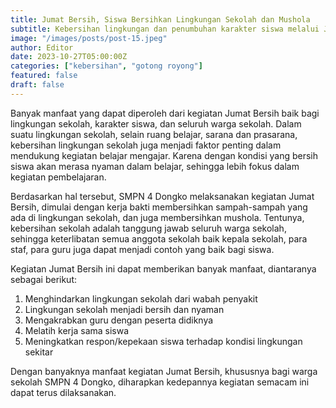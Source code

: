 ```yaml
---
title: Jumat Bersih, Siswa Bersihkan Lingkungan Sekolah dan Mushola 
subtitle: Kebersihan lingkungan dan penumbuhan karakter siswa melalui Jumat Bersih
image: "/images/posts/post-15.jpeg"
author: Editor
date: 2023-10-27T05:00:00Z
categories: ["kebersihan", "gotong royong"]
featured: false
draft: false
---
```


Banyak manfaat yang dapat diperoleh dari kegiatan Jumat Bersih baik bagi lingkungan sekolah, karakter siswa, dan seluruh warga sekolah. Dalam suatu lingkungan sekolah, selain ruang belajar, sarana dan prasarana, kebersihan lingkungan sekolah juga menjadi faktor penting dalam mendukung kegiatan belajar mengajar. Karena dengan kondisi yang bersih siswa akan merasa nyaman dalam belajar, sehingga lebih fokus dalam kegiatan pembelajaran.

Berdasarkan hal tersebut, SMPN 4 Dongko melaksanakan kegiatan Jumat Bersih, dimulai dengan kerja bakti membersihkan sampah-sampah yang ada di lingkungan sekolah, dan juga membersihkan mushola. Tentunya, kebersihan sekolah adalah tanggung jawab seluruh warga sekolah, sehingga keterlibatan semua anggota sekolah baik kepala sekolah, para staf, para guru juga dapat menjadi contoh yang baik bagi siswa.

Kegiatan Jumat Bersih ini dapat memberikan banyak manfaat, diantaranya sebagai berikut:

1. Menghindarkan lingkungan sekolah dari wabah penyakit
2. Lingkungan sekolah menjadi bersih dan nyaman
3. Mengakrabkan guru dengan peserta didiknya
4. Melatih kerja sama siswa
5. Meningkatkan respon/kepekaan siswa terhadap kondisi lingkungan sekitar

Dengan banyaknya manfaat kegiatan Jumat Bersih, khususnya bagi warga sekolah SMPN 4 Dongko, diharapkan kedepannya kegiatan semacam ini dapat terus dilaksanakan.
